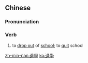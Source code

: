 {{also|退学}}
==Chinese==
{{zh-forms|s=退学}}

===Pronunciation===
{{zh-pron
|m=tuìxué
|c=teoi3 hok6
|mn=qz,twv,xm,zz:thòe-ha̍k/tw,zz:thè-ha̍k/qz:thèr-o̍h/twv,xm:thè-o̍h
|cat=v
}}

===Verb===
{{zh-verb}}

# to [[drop out]] of [[school]]; to [[quit]] school

[[zh-min-nan:退學]]
[[ko:退學]]